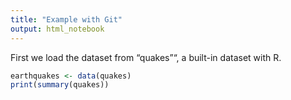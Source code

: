 ```yaml
---
title: "Example with Git"
output: html_notebook
---
```



First we load the dataset from "quakes"", a built-in dataset with R.
```r
earthquakes <- data(quakes)
print(summary(quakes))
```

